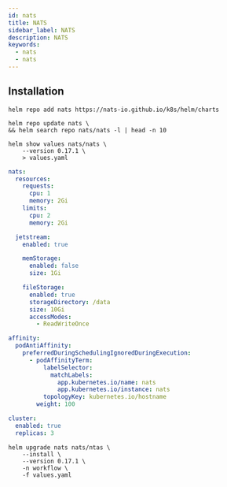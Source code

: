 ```yaml
---
id: nats
title: NATS
sidebar_label: NATS
description: NATS
keywords:
  - nats
  - nats
---
```


## Installation

```shell
helm repo add nats https://nats-io.github.io/k8s/helm/charts
```

```shell
helm repo update nats \
&& helm search repo nats/nats -l | head -n 10
```

```shell
helm show values nats/nats \
    --version 0.17.1 \
    > values.yaml
```

```yaml
nats:
  resources:
    requests:
      cpu: 1
      memory: 2Gi
    limits:
      cpu: 2
      memory: 2Gi

  jetstream:
    enabled: true

    memStorage:
      enabled: false
      size: 1Gi

    fileStorage:
      enabled: true
      storageDirectory: /data
      size: 10Gi
      accessModes:
        - ReadWriteOnce

affinity:
  podAntiAffinity:
    preferredDuringSchedulingIgnoredDuringExecution:
      - podAffinityTerm:
          labelSelector:
            matchLabels:
              app.kubernetes.io/name: nats
              app.kubernetes.io/instance: nats
          topologyKey: kubernetes.io/hostname
        weight: 100

cluster:
  enabled: true
  replicas: 3
```

```shell
helm upgrade nats nats/ntas \
    --install \
    --version 0.17.1 \
    -n workflow \
    -f values.yaml
```
